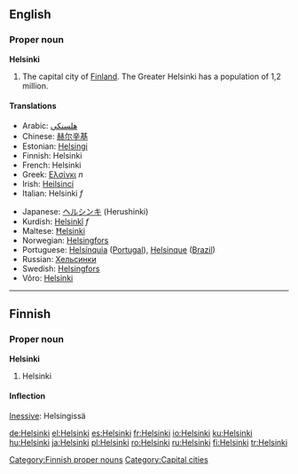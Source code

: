 {{wikipedia}}

==English==

===Proper noun===
'''Helsinki'''
#The capital city of [[Finland]]. The Greater Helsinki has a population of 1,2 million.

====Translations====
{{top}}
*Arabic: [[هلسنكي]]
*Chinese: [[赫尔辛基]]
*Estonian: [[Helsingi]]
*Finnish: Helsinki
*French: Helsinki
*Greek: [[Ελσίνκι]] ''n''
*Irish: [[Heilsincí]]
*Italian: Helsinki ''f''
{{mid}}
*Japanese: [[ヘルシンキ]] (Herushinki)
*Kurdish: [[Helsinkî]] ''f''
*Maltese: [[Ħelsinki]]
*Norwegian: [[Helsingfors]]
*Portuguese: [[Helsínquia]] ([[Portugal]]), [[Helsinque]] ([[Brazil]])
*Russian: [[Хельсинки]]
*Swedish: [[Helsingfors]]
*Võro: [[#Võro|Helsinki]]
{{bottom}}

----

==Finnish==

===Proper noun===
'''Helsinki'''

# Helsinki

====Inflection====
[[w:Inessive case|Inessive]]: Helsingissä

[[Category:Finnish proper nouns]]
[[Category:Capital cities]]

[[de:Helsinki]]
[[el:Helsinki]]
[[es:Helsinki]]
[[fr:Helsinki]]
[[io:Helsinki]]
[[ku:Helsinki]]
[[hu:Helsinki]]
[[ja:Helsinki]]
[[pl:Helsinki]]
[[ro:Helsinki]]
[[ru:Helsinki]]
[[fi:Helsinki]]
[[tr:Helsinki]]